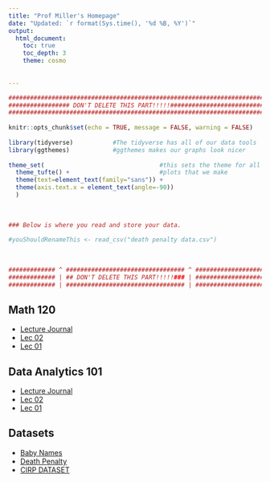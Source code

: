 ```yaml
---
title: "Prof Miller's Homepage"
date: "Updated: `r format(Sys.time(), '%d %B, %Y')`"
output: 
  html_document:
    toc: true
    toc_depth: 3
    theme: cosmo
  
  
---
```


```r
###########################################################################
################# DON'T DELETE THIS PART!!!!!##############################
###########################################################################
                                                                          #
knitr::opts_chunk$set(echo = TRUE, message = FALSE, warning = FALSE)      #
                                                                          #
library(tidyverse)           #The tidyverse has all of our data tools     #
library(ggthemes)            #ggthemes makes our graphs look nicer        #
                                                                          # 
theme_set(                                #this sets the theme for all    #
  theme_tufte() +                         #plots that we make             #
  theme(text=element_text(family="sans")) + 
  theme(axis.text.x = element_text(angle=-90))                            #
  )                                                                       #
                                                                          #
                                                                          #
                                                                          #
### Below is where you read and store your data.                          #
                                                                          #
#youShouldRenameThis <- read_csv("death penalty data.csv")
                                                                          #
                                                                          #
                                                                          #
############# ^ ################################# ^ #######################
############# | ## DON'T DELETE THIS PART!!!!!### | #######################
############# | ################################# | #######################
```

## Math 120 

- [Lecture Journal](https://millera2.github.io/Math-120/Math-120-Lecture-Journal.html)
- [Lec 02](https://millera2.github.io/Math-120/Math-120-Lec-02.html)
- [Lec 01](https://millera2.github.io/Math-120/Math-120-Lec-01.html)

## Data Analytics 101

- [Lecture Journal]("https://millera2.github.io/DA-101/DA-101-Lecture-Journal.html")
- [Lec 02](https://millera2.github.io/DA-101/DA-101-Lec-02.html)
- [Lec 01](https://millera2.github.io/DA-101/DA-101-Lec-01.html)

## Datasets

- <a href="millera2.github.io/Data/baby_names.csv" download>Baby Names</a>
- <a href="millera2.github.io/Data/death-penalty-data.csv">Death Penalty<a>
- [CIRP DATASET](https://millera2.github.io/Data/CIRP_DATA_2014_CLEAN.csv)
